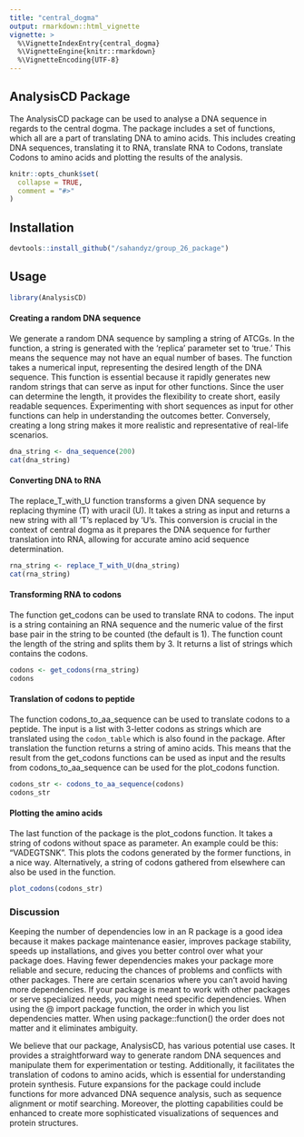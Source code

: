 ```yaml
---
title: "central_dogma"
output: rmarkdown::html_vignette
vignette: >
  %\VignetteIndexEntry{central_dogma}
  %\VignetteEngine{knitr::rmarkdown}
  %\VignetteEncoding{UTF-8}
---
```


## AnalysisCD Package

The AnalysisCD package can be used to analyse a DNA sequence in regards to the central dogma. The package includes a set of functions, which all are a part of translating DNA to amino acids. This includes creating DNA sequences, translating it to RNA, translate RNA to Codons, translate Codons to amino acids and plotting the results of the analysis.

```r
knitr::opts_chunk$set(
  collapse = TRUE,
  comment = "#>"
)
```

## Installation
```r
devtools::install_github("/sahandyz/group_26_package")
```

## Usage

```r
library(AnalysisCD)
```

#### Creating a random DNA sequence

We generate a random DNA sequence by sampling a string of ATCGs. In the function, a string is generated with the 'replica' parameter set to 'true.' This means the sequence may not have an equal number of bases. The function takes a numerical input, representing the desired length of the DNA sequence. This function is essential because it rapidly generates new random strings that can serve as input for other functions. Since the user can determine the length, it provides the flexibility to create short, easily readable sequences. Experimenting with short sequences as input for other functions can help in understanding the outcomes better. Conversely, creating a long string makes it more realistic and representative of real-life scenarios.

```r
dna_string <- dna_sequence(200)
cat(dna_string)
```

#### Converting DNA to RNA

The replace_T_with_U function transforms a given DNA sequence by replacing thymine (T) with uracil (U). It takes a string as input and returns a new string with all 'T's replaced by 'U's. This conversion is crucial in the context of central dogma as it prepares the DNA sequence for further translation into RNA, allowing for accurate amino acid sequence determination.

```r
rna_string <- replace_T_with_U(dna_string)
cat(rna_string)

```

#### Transforming RNA to codons

The function get_codons can be used to translate RNA to codons. The input is a string containing an RNA sequence and the numeric value of the first base pair in the string to be counted (the default is 1). The function count the length of the string and splits them by 3. It returns a list of strings which contains the codons.

```r
codons <- get_codons(rna_string)
codons
```

#### Translation of codons to peptide

The function codons_to_aa_sequence can be used to translate codons to a peptide. The input is a list with 3-letter codons as strings which are translated using the `codon_table` which is also found in the package. After translation the function returns a string of amino acids. This means that the result from the get_codons functions can be used as input and the results from codons_to_aa_sequence can be used for the plot_codons function.

```r

codons_str <- codons_to_aa_sequence(codons)
codons_str
```

#### Plotting the amino acids

The last function of the package is the plot_codons function. It takes a string of codons without space as parameter. An example could be this: "VADEGTSNK". This plots the codons generated by the former functions, in a nice way. Alternatively, a string of codons gathered from elsewhere can also be used in the function.

```r
plot_codons(codons_str)

```

### Discussion

Keeping the number of dependencies low in an R package is a good idea because it makes package maintenance easier, improves package stability, speeds up installations, and gives you better control over what your package does. Having fewer dependencies makes your package more reliable and secure, reducing the chances of problems and conflicts with other packages. There are certain scenarios where you can't avoid having more dependencies. If your package is meant to work with other packages or serve specialized needs, you might need specific dependencies. When using the \@ import package function, the order in which you list dependencies matter. When using package::function() the order does not matter and it eliminates ambiguity.

We believe that our package, AnalysisCD, has various potential use cases. It provides a straightforward way to generate random DNA sequences and manipulate them for experimentation or testing. Additionally, it facilitates the translation of codons to amino acids, which is essential for understanding protein synthesis. Future expansions for the package could include functions for more advanced DNA sequence analysis, such as sequence alignment or motif searching. Moreover, the plotting capabilities could be enhanced to create more sophisticated visualizations of sequences and protein structures.

